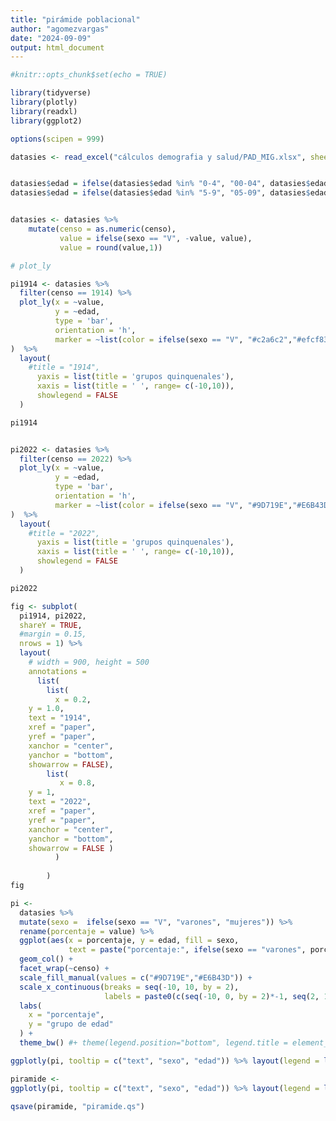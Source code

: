 ```yaml
---
title: "pirámide poblacional"
author: "agomezvargas"
date: "2024-09-09"
output: html_document
---
```


```r
#knitr::opts_chunk$set(echo = TRUE)

library(tidyverse)
library(plotly)
library(readxl)
library(ggplot2)

options(scipen = 999)

```




```r
datasies <- read_excel("cálculos demografia y salud/PAD_MIG.xlsx", sheet = "TR")


datasies$edad = ifelse(datasies$edad %in% "0-4", "00-04", datasies$edad)
datasies$edad = ifelse(datasies$edad %in% "5-9", "05-09", datasies$edad)


datasies <- datasies %>%
    mutate(censo = as.numeric(censo),
           value = ifelse(sexo == "V", -value, value),
           value = round(value,1))

```



```r

# plot_ly

pi1914 <- datasies %>% 
  filter(censo == 1914) %>% 
  plot_ly(x = ~value, 
          y = ~edad,
          type = 'bar',
          orientation = 'h',
          marker = ~list(color = ifelse(sexo == "V", "#c2a6c2","#efcf83"))
)  %>% 
  layout(
    #title = "1914",
      yaxis = list(title = 'grupos quinquenales'), 
      xaxis = list(title = ' ', range= c(-10,10)),
      showlegend = FALSE
  )

pi1914


pi2022 <- datasies %>% 
  filter(censo == 2022) %>% 
  plot_ly(x = ~value, 
          y = ~edad,
          type = 'bar',
          orientation = 'h',
          marker = ~list(color = ifelse(sexo == "V", "#9D719E","#E6B43D"))
)  %>% 
  layout(
    #title = "2022",
      yaxis = list(title = 'grupos quinquenales'), 
      xaxis = list(title = ' ', range= c(-10,10)),
      showlegend = FALSE
  )

pi2022

```


```r

fig <- subplot(
  pi1914, pi2022, 
  shareY = TRUE,
  #margin = 0.15,
  nrows = 1) %>% 
  layout(
    # width = 900, height = 500
    annotations =  
      list(
        list(
          x = 0.2,  
    y = 1.0,  
    text = "1914",  
    xref = "paper",  
    yref = "paper",  
    xanchor = "center",  
    yanchor = "bottom",  
    showarrow = FALSE),
        list(
           x = 0.8,  
    y = 1,  
    text = "2022",  
    xref = "paper",  
    yref = "paper",  
    xanchor = "center",  
    yanchor = "bottom",  
    showarrow = FALSE )
          )
    
        )
fig
```



```r
pi <- 
  datasies %>% 
  mutate(sexo =  ifelse(sexo == "V", "varones", "mujeres")) %>% 
  rename(porcentaje = value) %>% 
  ggplot(aes(x = porcentaje, y = edad, fill = sexo,  
             text = paste("porcentaje:", ifelse(sexo == "varones", porcentaje*(-1), porcentaje), "%"))) +
  geom_col() +
  facet_wrap(~censo) +
  scale_fill_manual(values = c("#9D719E","#E6B43D")) +
  scale_x_continuous(breaks = seq(-10, 10, by = 2), 
                     labels = paste0(c(seq(-10, 0, by = 2)*-1, seq(2, 10, by = 2)), "%")) +
  labs(
    x = "porcentaje",
    y = "grupo de edad"
  ) +
  theme_bw() #+ theme(legend.position="bottom", legend.title = element_blank())

ggplotly(pi, tooltip = c("text", "sexo", "edad")) %>% layout(legend = list(orientation = 'h'))


```


```r
piramide <- 
ggplotly(pi, tooltip = c("text", "sexo", "edad")) %>% layout(legend = list(orientation = 'h'))

qsave(piramide, "piramide.qs")
```

